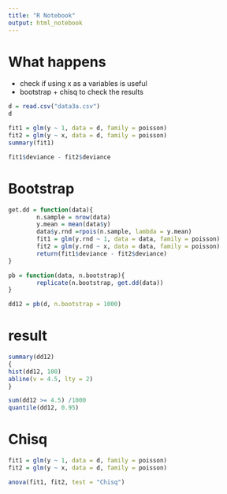 ```yaml
---
title: "R Notebook"
output: html_notebook
---
```


# What happens
- check if using x as a variables is useful
- bootstrap + chisq to check the results


```r
d = read.csv("data3a.csv")
d
```

```r
fit1 = glm(y ~ 1, data = d, family = poisson)
fit2 = glm(y ~ x, data = d, family = poisson)
summary(fit1)

```

```r
fit1$deviance - fit2$deviance
```

# Bootstrap
```r
get.dd = function(data){
        n.sample = nrow(data)
        y.mean = mean(data$y)
        data$y.rnd =rpois(n.sample, lambda = y.mean)
        fit1 = glm(y.rnd ~ 1, data = data, family = poisson)
        fit2 = glm(y.rnd ~ x, data = data, family = poisson)
        return(fit1$deviance - fit2$deviance)
}

pb = function(data, n.bootstrap){
        replicate(n.bootstrap, get.dd(data))
}

dd12 = pb(d, n.bootstrap = 1000)

```

# result 
```r
summary(dd12)
{
hist(dd12, 100)
abline(v = 4.5, lty = 2)
}

sum(dd12 >= 4.5) /1000
quantile(dd12, 0.95)

```

# Chisq
```r
fit1 = glm(y ~ 1, data = d, family = poisson)
fit2 = glm(y ~ x, data = d, family = poisson)

anova(fit1, fit2, test = "Chisq")

```

